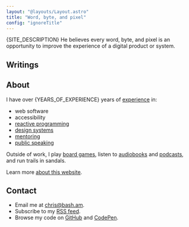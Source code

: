 ```yaml
---
layout: "@layouts/Layout.astro"
title: "Word, byte, and pixel"
config: "ignoreTitle"
---
```



{SITE_DESCRIPTION} He believes every word, byte, and pixel is an opportunity to improve the experience of a digital product or system.

## Writings

<Writings />

## About

I have over {YEARS_OF_EXPERIENCE} years of [experience](/resume) in:

- web software
- accessibility
- [reactive programming](/reactive-programming)
- [design systems](/design-systems)
- [mentoring](/mentoring)
- [public speaking](/talks)

Outside of work, I play [board games](/board-games), listen to [audiobooks](/books) and [podcasts](/podcasts), and run trails in sandals.

Learn more [about this website](/colophon).

## Contact

- Email me at chris@bash.am.
- Subscribe to my [RSS feed](/rss.xml).
- Browse my code on [GitHub](https://github.com/basham) and [CodePen](https://codepen.io/basham).
